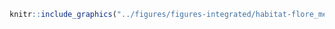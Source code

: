 <!-- #### Habitats - Espèces floristiques menacées {-} -->


<!-- -------------------------------------------------- -->

```r
knitr::include_graphics("../figures/figures-integrated/habitat-flore_menacee.png")
```

<br>
